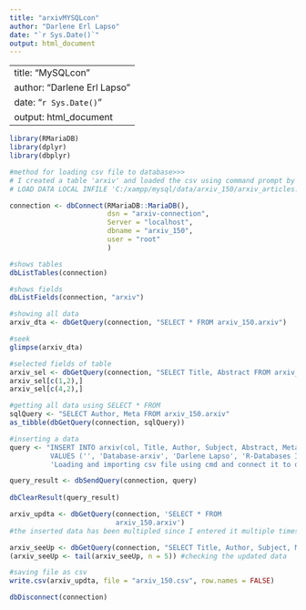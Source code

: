 ---
title: "arxivMYSQLcon"
author: "Darlene Erl Lapso"
date: "`r Sys.Date()`"
output: html_document
---

---
title: "MySQLcon"
author: "Darlene Erl Lapso"
date: "`r Sys.Date()`"
output: html_document
---

```{r}
library(RMariaDB)
library(dplyr)
library(dbplyr)
```



```{r}
#method for loading csv file to database>>>
# I created a table 'arxiv' and loaded the csv using command prompt by
# LOAD DATA LOCAL INFILE 'C:/xampp/mysql/data/arxiv_150/arxiv_articles.csv'  INTO TABLE arxiv FIELDS TERMINATED BY ',' ENCLOSED BY '"' LINES TERMINATED BY '\r\n' IGNORE 1 ROWS;

connection <- dbConnect(RMariaDB::MariaDB(),
                        dsn = "arxiv-connection",
                        Server = "localhost",
                        dbname = "arxiv_150",
                        user = "root"
                        )
```

```{r}
#shows tables
dbListTables(connection)
```

```{r}
#shows fields
dbListFields(connection, "arxiv")
```

```{r}
#showing all data
arxiv_dta <- dbGetQuery(connection, "SELECT * FROM arxiv_150.arxiv")

#seek
glimpse(arxiv_dta)
```

```{r}
#selected fields of table
arxiv_sel <- dbGetQuery(connection, "SELECT Title, Abstract FROM arxiv_150.arxiv")
arxiv_sel[c(1,2),]
arxiv_sel[c(4,2),]
```

```{r}
#getting all data using SELECT * FROM
sqlQuery <- "SELECT Author, Meta FROM arxiv_150.arxiv"
as_tibble(dbGetQuery(connection, sqlQuery))
```

```{r}
#inserting a data 
query <- "INSERT INTO arxiv(col, Title, Author, Subject, Abstract, Meta) 
          VALUES ('', 'Database-arxiv', 'Darlene Lapso', 'R-Databases Integration', 
          'Loading and importing csv file using cmd and connect it to database/mysql.', 'March 9, 2023')"

query_result <- dbSendQuery(connection, query)
        
dbClearResult(query_result)
```

```{r}
arxiv_updta <- dbGetQuery(connection, 'SELECT * FROM
                          arxiv_150.arxiv')
#the inserted data has been multipled since I entered it multiple times.:(
```

```{r}
arxiv_seeUp <- dbGetQuery(connection, "SELECT Title, Author, Subject, Meta FROM arxiv_150.arxiv")
(arxiv_seeUp <- tail(arxiv_seeUp, n = 5)) #checking the updated data
```

```{r}
#saving file as csv
write.csv(arxiv_updta, file = "arxiv_150.csv", row.names = FALSE)
```

```{r}
dbDisconnect(connection)
```


